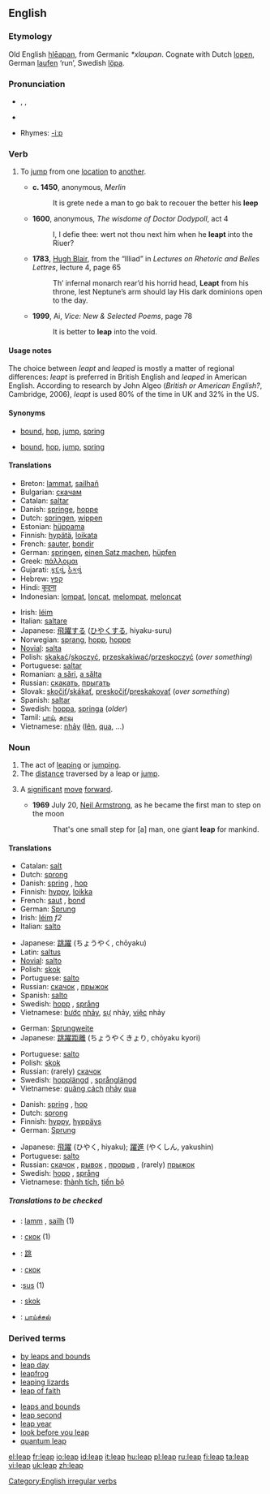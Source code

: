 ==English==

===Etymology===
Old English [[hleapan|hlēapan]], from Germanic ''*xlaupan''.  Cognate with Dutch [[lopen]], German [[laufen]] ‘run’, Swedish [[löpa]].

===Pronunciation===
* {{AHD|lēp}}, {{IPA|/liːp/}}, {{SAMPA|/li:p/}}
*{{audio|en-us-leap.ogg|Audio (US)}}

*Rhymes: [[Rhymes:English:-iːp|-iːp]]

===Verb===
{{en-verb|leaps|leaping|'''[[leaped]]''' or '''[[leapt]]'''}}

# {{intransitive}} To [[jump]] from one [[location]] to [[another]].
#*'''c. 1450''', anonymous, ''Merlin''
#*: It is grete nede a man to go bak to recouer the better his '''leep'''
#*'''1600''', anonymous, ''The wisdome of Doctor Dodypoll'', act 4
#*: I, I defie thee: wert not thou next him when he '''leapt''' into the Riuer?
#*'''1783''', [[w:Hugh Blair|Hugh Blair]], from the “Illiad” in ''Lectures on Rhetoric and Belles Lettres'', lecture 4, page 65
#*: Th’ infernal monarch rear’d his horrid head, '''Leapt''' from his throne, lest Neptune’s arm should lay His dark dominions open to the day.
#*'''1999''', Ai, ''Vice: New & Selected Poems'', page 78
#*: It is better to '''leap''' into the void.

====Usage notes====
The choice between ''leapt'' and ''leaped'' is mostly a matter of regional differences: ''leapt'' is preferred in British English and ''leaped'' in American English.  According to research by John Algeo (''British or American English?'', Cambridge, 2006), ''leapt'' is used 80% of the time in UK and 32% in the US.

====Synonyms====
*{{italbrac-colon|jump from one location to another}} [[bound]], [[hop]], [[jump]], [[spring]]
*{{italbrac-colon|jump upwards}} [[bound]], [[hop]], [[jump]], [[spring]]

====Translations====
{{trans-top|to jump from one location to another}}
*Breton: [[lammat]], [[sailhañ]]
*Bulgarian: [[скачам]]
*Catalan: [[saltar]]
*Danish: [[springe]], [[hoppe]]
*Dutch: [[springen]], [[wippen]]
*Estonian: [[hüppama]]
*Finnish: [[hypätä]], [[loikata]]
*French: [[sauter]], [[bondir]]
*German: [[springen]], [[einen Satz machen]], [[hüpfen]]
*Greek: [[πάλλομαι]]
*Gujarati: [[કૂદવું]], [[ઠેકવું]]
*Hebrew: [[קפץ]]
*Hindi: [[कूदना]]
*Indonesian: [[lompat]], [[loncat]], [[lompat|melompat]], [[loncat|meloncat]]
{{trans-mid}}
*Irish: [[léim]]
*Italian: [[saltare]]
*Japanese: [[飛躍]]する ([[ひやく]]する, hiyaku-suru)
*Norwegian: [[sprang]], [[hopp]], [[hoppe]]
*[[Novial]]: [[salta]]
*Polish: [[skakać]]/[[skoczyć]], [[przeskakiwać]]/[[przeskoczyć]] (''over something'')
*Portuguese: [[saltar]]
*Romanian: [[a sări]], [[a sălta]]
*Russian: [[скакать]], [[прыгать]]
*Slovak: [[skočiť]]/[[skákať]], [[preskočiť]]/[[preskakovať]] (''over something'')
*Spanish: [[saltar]]
*Swedish: [[hoppa]], [[springa]] (''older'')
*Tamil: [[பாய்]], [[தாவு]]
*Vietnamese: [[nhảy]] ([[lên]], [[qua]], ...)
{{trans-bottom}}

===Noun===
{{en-noun}}

# The act of [[leaping]] or [[jumping]].
# The [[distance]] traversed by a leap or [[jump]].
# {{figurative}} A [[significant]] [[move]] [[forward]].
#*'''1969''' July 20, [[w:Neil Armstrong|Neil Armstrong]], as he became the first man to step on the moon
#*: That's one small step for [a] man, one giant '''leap''' for mankind.

====Translations====
{{trans-top|the act of leaping}}
*Catalan: [[salt]]
*Dutch: [[sprong]] {{m}}
*Danish: [[spring]] {{n}}, [[hop]] {{n}}
*Finnish: [[hyppy]], [[loikka]]
*French: [[saut]] {{m}}, [[bond#French|bond]] {{m}}
*German: [[Sprung]] {{m}}
*Irish: [[léim]] ''f2''
*Italian: [[salto#Spanish|salto]] {{m}}
{{trans-mid}}
*Japanese: [[跳躍]] (ちょうやく, chōyaku)
*Latin: [[saltus]] {{m}}
*[[Novial]]: [[salto]]
*Polish: [[skok]] {{m}}
*Portuguese: [[salto]] {{m}}
*Russian: [[скачок]] {{m}}, [[прыжок]] {{m}}
*Spanish: [[salto#Spanish|salto]] {{m}}
*Swedish: [[hopp]] {{n}}, [[språng]] {{n}}
*Vietnamese: [[bước]] [[nhảy]], [[sự]] nhảy, [[việc]] nhảy
{{trans-bottom}}

{{trans-top|distance traversed by a leap}}
*German: [[Sprungweite]] {{f}}
*Japanese: [[跳躍距離]] (ちょうやくきょり, chōyaku kyori)
{{trans-mid}}
*Portuguese: [[salto]] {{m}}
*Polish: [[skok]] {{m}}
*Russian: (rarely) [[скачок]] {{m}}
*Swedish: [[hopplängd]] {{c}}, [[språnglängd]] {{c}}
*Vietnamese: [[quãng cách]] [[nhảy]] [[qua]]
{{trans-bottom}}

{{trans-top|significant move forward}}
*Danish: [[spring]] {{n}}, [[hop]] {{n}}
*Dutch: [[sprong]] {{m}}
*Finnish: [[hyppy]], [[hyppäys]]
*German: [[Sprung]] {{m}}
{{trans-mid}}
*Japanese: [[飛躍]] (ひやく, hiyaku); [[躍進]] (やくしん, yakushin)
*Portuguese: [[salto]] {{m}}
*Russian: [[скачок]] {{m}}, [[рывок]] {{m}}, [[прорыв]] {{m}}, (rarely) [[прыжок]] {{m}}
*Swedish: [[hopp]] {{n}}, [[språng]] {{n}}
*Vietnamese: [[thành tích]], [[tiến bộ]]
{{trans-bottom}}

=====Translations to be checked=====
<!--Remove this section once all of the translations below have been moved into the tables above.-->
{{checktrans}}

*{{ttbc|Breton}}: [[lamm]] {{m}}, [[sailh]] {{m}} (1)
*{{ttbc|Bulgarian}}: [[скок]] {{m}} (1)
*{{ttbc|Chinese}}: [[跳]]
*{{ttbc|Macedonian}}: [[скок]]
*{{ttbc|Polish}}:[[sus#Polish|sus]] {{m}} (1)
*{{ttbc|Slovak}}: [[skok]]
*{{ttbc|Tamil}}: [[பாய்ச்சல்]]

===Derived terms===
{{top2}}
*[[by leaps and bounds]]
*[[leap day]]
*[[leapfrog]]
*[[leaping lizards]]
*[[leap of faith]]
{{mid2}}
*[[leaps and bounds]]
*[[leap second]]
*[[leap year]]
*[[look before you leap]]
*[[quantum leap]]
{{bottom}}

[[Category:English irregular verbs]]

[[el:leap]]
[[fr:leap]]
[[io:leap]]
[[id:leap]]
[[it:leap]]
[[hu:leap]]
[[pl:leap]]
[[ru:leap]]
[[fi:leap]]
[[ta:leap]]
[[vi:leap]]
[[uk:leap]]
[[zh:leap]]